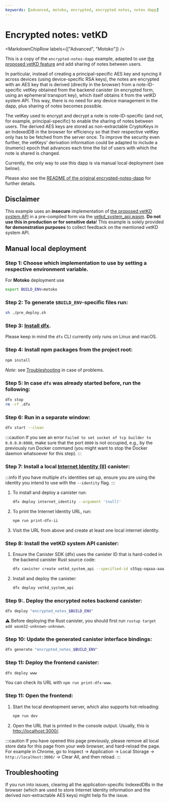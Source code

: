 ```yaml
---
keywords: [advanced, motoko, encrypted, encrypted notes, notes dapp]
---
```



# Encrypted notes: vetKD

<MarkdownChipRow labels={["Advanced", "Motoko"]} />

This is a copy of the `encrypted-notes-dapp` example, adapted to use [the proposed vetKD feature](https://github.com/dfinity/interface-spec/pull/158) and add sharing of notes between users.

In particular, instead of creating a principal-specific AES key and syncing it across devices (using device-specific RSA keys), the notes are encrypted with an AES key that is derived (directly in the browser) from a note-ID-specific vetKey obtained from the backend canister (in encrypted form, using an ephemeral transport key), which itself obtains it from the vetKD system API. This way, there is no need for any device management in the dapp, plus sharing of notes becomes possible.

The vetKey used to encrypt and decrypt a note is note-ID-specific (and not, for example, principal-specific) to enable the sharing of notes between users. The derived AES keys are stored as non-extractable CryptoKeys in an IndexedDB in the browser for efficiency so that their respective vetKey only has to be fetched from the server once. To improve the security even further, the vetKeys' derivation information could be adapted to include a (numeric) epoch that advances each time the list of users with which the note is shared is changed.

Currently, the only way to use this dapp is via manual local deployment (see below).

Please also see the [README of the original encrypted-notes-dapp](../encrypted-notes-dapp/README.mdx) for further details.

## Disclaimer

This example uses an **insecure** implementation of [the proposed vetKD system API](https://github.com/dfinity/interface-spec/pull/158) in a pre-compiled form via the [vetkd_system_api.wasm](./vetkd_system_api.wasm). **Do not use this in production or for sensitive data**! This example is solely provided **for demonstration purposes** to collect feedback on the mentioned vetKD system API.

## Manual local deployment
### Step 1: Choose which implementation to use by setting a respective environment variable.
   
For **Motoko** deployment use
```sh
export BUILD_ENV=motoko
```

### Step 2: To generate `$BUILD_ENV`-specific files run:

```sh
sh ./pre_deploy.sh
```

### Step 3: [Install dfx](https://sdk.dfinity.org/docs/quickstart/local-quickstart.html). 

Please keep in mind the `dfx` CLI currently only runs on Linux and macOS.

### Step 4: Install npm packages from the project root:

```sh
npm install
```
_Note_: see [Troubleshooting](#troubleshooting) in case of problems.

### Step 5: In case `dfx` was already started before, run the following:

```sh
dfx stop
rm -rf .dfx
```

### Step 6: Run in a separate window:

```sh
dfx start --clean
```
:::caution
If you see an error `Failed to set socket of tcp builder to 0.0.0.0:8000`, make sure that the port `8000` is not occupied, e.g., by the previously run Docker command (you might want to stop the Docker daemon whatsoever for this step).
:::

### Step 7: Install a local [Internet Identity (II)](https://wiki.internetcomputer.org/wiki/What_is_Internet_Identity) canister:

:::info 
If you have multiple `dfx` identities set up, ensure you are using the identity you intend to use with the `--identity` flag.
:::
   1. To install and deploy a canister run:
      ```sh
      dfx deploy internet_identity --argument '(null)'
      ```
   2. To print the Internet Identity URL, run:
      ```sh
      npm run print-dfx-ii
      ```
   3. Visit the URL from above and create at least one local internet identity.

### Step 8: Install the vetKD system API canister:
   1. Ensure the Canister SDK (dfx) uses the canister ID that is hard-coded in the backend canister Rust source code:
      ```sh
      dfx canister create vetkd_system_api --specified-id s55qq-oqaaa-aaaaa-aaakq-cai
      ```
   2. Install and deploy the canister:
      ```sh
      dfx deploy vetkd_system_api
      ```

### Step 9:. Deploy the encrypted notes backend canister:

```sh
dfx deploy "encrypted_notes_$BUILD_ENV"
```
⚠️ Before deploying the Rust canister, you should first run `rustup target add wasm32-unknown-unknown`.

### Step 10: Update the generated canister interface bindings: 

```sh
dfx generate "encrypted_notes_$BUILD_ENV"
```

### Step 11: Deploy the frontend canister:
```sh
dfx deploy www
```
You can check its URL with `npm run print-dfx-www`.


### Step 11: Open the frontend:

   1. Start the local development server, which also supports hot-reloading:
      ```sh
      npm run dev
      ```
   2. Open the URL that is printed in the console output. Usually, this is [http://localhost:3000/](http://localhost:3000/).

:::caution
If you have opened this page previously, please remove all local store data for this page from your web browser, and hard-reload the page. For example in Chrome, go to Inspect → Application → Local Storage → `http://localhost:3000/` → Clear All, and then reload.
:::

## Troubleshooting

If you run into issues, clearing all the application-specific IndexedDBs in the browser (which are used to store Internet Identity information and the derived non-extractable AES keys) might help fix the issue.

